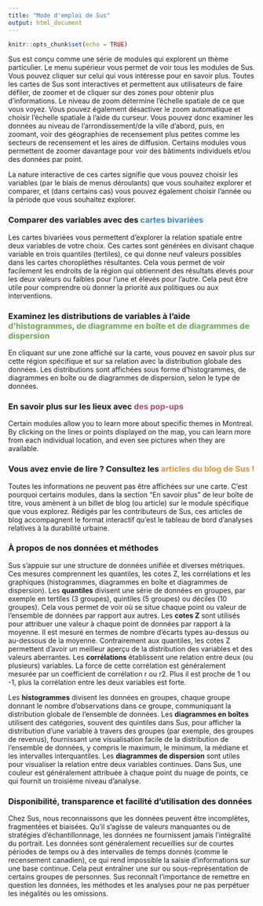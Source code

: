 ```yaml
---
title: "Mode d'emploi de Sus"
output: html_document
---
```


```r
knitr::opts_chunk$set(echo = TRUE)
```

Sus est conçu comme une série de modules qui explorent un thème particulier. Le menu supérieur vous permet de voir tous les modules de Sus. Vous pouvez cliquer sur celui qui vous intéresse pour en savoir plus. Toutes les cartes de Sus sont interactives et permettent aux utilisateurs de faire défiler, de zoomer et de cliquer sur des zones pour obtenir plus d'informations. Le niveau de zoom détermine l'échelle spatiale de ce que vous voyez. Vous pouvez également désactiver le zoom automatique et choisir l'échelle spatiale à l'aide du curseur. Vous pouvez donc examiner les données au niveau de l'arrondissement/de la ville d'abord, puis, en zoomant, voir des géographies de recensement plus petites comme les secteurs de recensement et les aires de diffusion. Certains modules vous permettent de zoomer davantage pour voir des bâtiments individuels et/ou des données par point.

La nature interactive de ces cartes signifie que vous pouvez choisir les variables (par le biais de menus déroulants) que vous souhaitez explorer et comparer, et (dans certains cas) vous pouvez également choisir l'année ou la période que vous souhaitez explorer.

### Comparer des variables avec des <span style="color:#3d85c6">cartes bivariées</span>
Les cartes bivariées vous permettent d'explorer la relation spatiale entre deux variables de votre choix. Ces cartes sont générées en divisant chaque variable en trois quantiles (tertiles), ce qui donne neuf valeurs possibles dans les cartes choroplèthes résultantes. Cela vous permet de voir facilement les endroits de la région qui obtiennent des résultats élevés pour les deux valeurs ou faibles pour l'une et élevés pour l'autre. Cela peut être utile pour comprendre où donner la priorité aux politiques ou aux interventions.

### Examinez les distributions de variables à l'aide <span style="color:#6aa84f">d'histogrammes, de diagramme en boîte et de diagrammes de dispersion</span>
En cliquant sur une zone affiché sur la carte, vous pouvez en savoir plus sur cette région spécifique et sur sa relation avec la distribution globale des données. Les distributions sont affichées sous forme d'histogrammes, de diagrammes en boîte ou de diagrammes de dispersion, selon le type de données.

### En savoir plus sur les lieux avec <span style="color:#a64d79">des pop-ups</span>
Certain modules allow you to learn more about specific themes in Montreal. By clicking on the lines or points displayed on the map, you can learn more from each individual location, and even see pictures when they are available.

### Vous avez envie de lire ? Consultez les <span style="color:#e69138">articles du blog de Sus !</span>
Toutes les informations ne peuvent pas être affichées sur une carte. C'est pourquoi certains modules, dans la section "En savoir plus" de leur boîte de titre, vous amènent à un billet de blog (ou article) sur le module spécifique que vous explorez. Rédigés par les contributeurs de Sus, ces articles de blog accompagnent le format interactif qu'est le tableau de bord d'analyses relatives à la durabilité urbaine.

### À propos de nos données et méthodes
Sus s'appuie sur une structure de données unifiée et diverses métriques. Ces mesures comprennent les quantiles, les cotes Z, les corrélations et les graphiques (histogrammes, diagrammes en boîte et diagrammes de dispersion). Les <b>quantiles</b> divisent une série de données en groupes, par exemple en tertiles (3 groupes), quintiles (5 groupes) ou déciles (10 groupes). Cela vous permet de voir où se situe chaque point ou valeur de l'ensemble de données par rapport aux autres. Les <b>cotes Z</b> sont utilisés pour attribuer une valeur à chaque point de données par rapport à la moyenne. Il est mesuré en termes de nombre d'écarts types au-dessus ou au-dessous de la moyenne. Contrairement aux quantiles, les cotes Z permettent d'avoir un meilleur aperçu de la distribution des variables et des valeurs aberrantes. Les <b>corrélations</b> établissent une relation entre deux (ou plusieurs) variables. La force de cette corrélation est généralement mesurée par un coefficient de corrélation r ou r2. Plus il est proche de 1 ou -1, plus la corrélation entre les deux variables est forte.

Les <b>histogrammes</b> divisent les données en groupes, chaque groupe donnant le nombre d'observations dans ce groupe, communiquant la distribution globale de l'ensemble de données. Les <b>diagrammes en boîtes</b> utilisent des catégories, souvent des quintiles dans Sus, pour afficher la distribution d'une variable à travers des groupes (par exemple, des groupes de revenus), fournissant une visualisation facile de la distribution de l'ensemble de données, y compris le maximum, le minimum, la médiane et les intervalles interquantiles. Les <b>diagrammes de dispersion</b> sont utiles pour visualiser la relation entre deux variables continues. Dans Sus, une couleur est généralement attribuée à chaque point du nuage de points, ce qui fournit un troisième niveau d'analyse.

### Disponibilité, transparence et facilité d'utilisation des données
Chez Sus, nous reconnaissons que les données peuvent être incomplètes, fragmentées et biaisées. Qu'il s'agisse de valeurs manquantes ou de stratégies d'échantillonnage, les données ne fournissent jamais l'intégralité du portrait. Les données sont généralement recueillies sur de courtes périodes de temps ou à des intervalles de temps donnés (comme le recensement canadien), ce qui rend impossible la saisie d'informations sur une base continue. Cela peut entraîner une sur ou sous-représentation de certains groupes de personnes. Sus reconnaît l'importance de remettre en question les données, les méthodes et les analyses pour ne pas perpétuer les inégalités ou les omissions.
